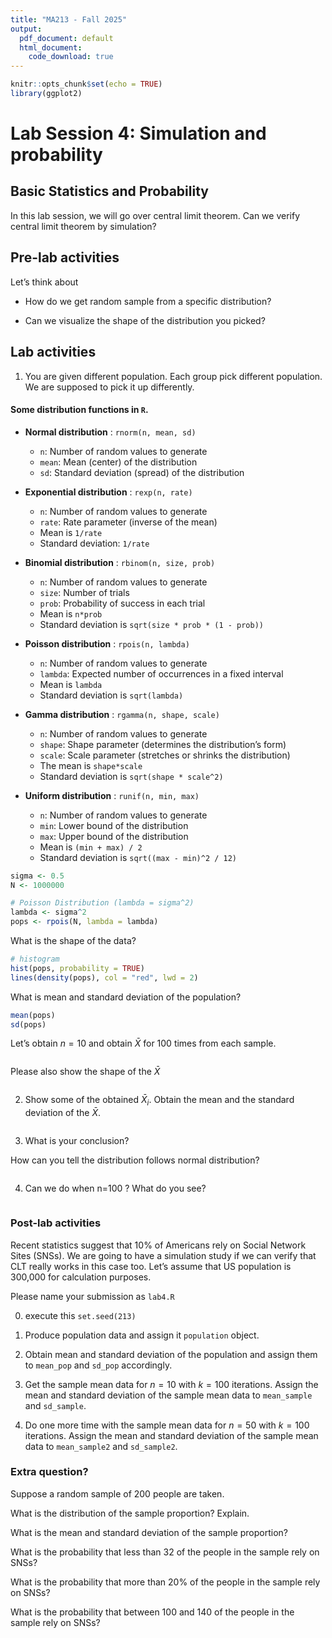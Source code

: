 ```yaml
---
title: "MA213 - Fall 2025"
output:
  pdf_document: default
  html_document:
    code_download: true 
---
```


```r
knitr::opts_chunk$set(echo = TRUE)
library(ggplot2)
```

# **Lab Session 4: Simulation and probability**

## Basic Statistics and Probability

In this lab session, we will go over central limit theorem. Can we verify central limit theorem by simulation?

## Pre-lab activities

Let's think about

-   How do we get random sample from a specific distribution?

-   Can we visualize the shape of the distribution you picked?

## Lab activities

1.  You are given different population. Each group pick different population. We are supposed to pick it up differently.

#### Some distribution functions in `R`.

-   **Normal distribution** : `rnorm(n, mean, sd)`

    -   `n`: Number of random values to generate
    -   `mean`: Mean (center) of the distribution
    -   `sd`: Standard deviation (spread) of the distribution

-   **Exponential distribution** : `rexp(n, rate)`

    -   `n`: Number of random values to generate
    -   `rate`: Rate parameter (inverse of the mean)
    -   Mean is `1/rate`
    -   Standard deviation: `1/rate`

-   **Binomial distribution** : `rbinom(n, size, prob)`

    -   `n`: Number of random values to generate
    -   `size`: Number of trials
    -   `prob`: Probability of success in each trial
    -   Mean is `n*prob`
    -   Standard deviation is `sqrt(size * prob * (1 - prob))`

-   **Poisson distribution** : `rpois(n, lambda)`

    -   `n`: Number of random values to generate
    -   `lambda`: Expected number of occurrences in a fixed interval
    -   Mean is `lambda`
    -   Standard deviation is `sqrt(lambda)`

-   **Gamma distribution** : `rgamma(n, shape, scale)`

    -   `n`: Number of random values to generate
    -   `shape`: Shape parameter (determines the distribution's form)
    -   `scale`: Scale parameter (stretches or shrinks the distribution)
    -   The mean is `shape*scale`
    -   Standard deviation is `sqrt(shape * scale^2)`

-   **Uniform distribution** : `runif(n, min, max)`

    -   `n`: Number of random values to generate
    -   `min`: Lower bound of the distribution
    -   `max`: Upper bound of the distribution
    -   Mean is `(min + max) / 2`
    -   Standard deviation is `sqrt((max - min)^2 / 12)`

```r
sigma <- 0.5
N <- 1000000

# Poisson Distribution (lambda = sigma^2)
lambda <- sigma^2
pops <- rpois(N, lambda = lambda)


```

What is the shape of the data?

```r


# histogram
hist(pops, probability = TRUE)
lines(density(pops), col = "red", lwd = 2)
```

What is mean and standard deviation of the population?

```r
mean(pops)
sd(pops)
```

Let's obtain $n=10$ and obtain $\bar{X}$ for 100 times from each sample.

```r


```

Please also show the shape of the $\bar{X}$

```r



```

2.  Show some of the obtained $\bar{X}_{i}$. Obtain the mean and the standard deviation of the $\bar{X}$.

```r


```

3.  What is your conclusion?

How can you tell the distribution follows normal distribution?

```r


```

4.  Can we do when n=100 ? What do you see?

```r


```

### Post-lab activities

Recent statistics suggest that 10% of Americans rely on Social Network Sites (SNSs). We are going to have a simulation study if we can verify that CLT really works in this case too. Let's assume that US population is 300,000 for calculation purposes.

Please name your submission as `lab4.R`

0.  execute this `set.seed(213)`

1.  Produce population data and assign it `population` object.

2.  Obtain mean and standard deviation of the population and assign them to `mean_pop` and `sd_pop` accordingly.

3.  Get the sample mean data for $n=10$ with $k=100$ iterations. Assign the mean and standard deviation of the sample mean data to `mean_sample` and `sd_sample`.

4.  Do one more time with the sample mean data for $n=50$ with $k=100$ iterations. Assign the mean and standard deviation of the sample mean data to `mean_sample2` and `sd_sample2`.

### Extra question?

Suppose a random sample of 200 people are taken.

What is the distribution of the sample proportion? Explain.

What is the mean and standard deviation of the sample proportion?

What is the probability that less than 32 of the people in the sample rely on SNSs?

What is the probability that more than 20% of the people in the sample rely on SNSs?

What is the probability that between 100 and 140 of the people in the sample rely on SNSs?
